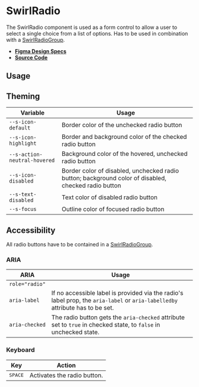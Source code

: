 
<Meta title="Components/SwirlRadio" />

# SwirlRadio

The SwirlRadio component is used as a form control to allow a user to select a
single choice from a list of options. Has to be used in combination with a
[SwirlRadioGroup](?path=/docs/components-swirlradiogroup--swirl-radio-group).

- **[Figma Design Specs](https://www.figma.com/file/iRHiAFsHxnzux8gQ9EjlZe/Flip-Components?node-id=2%3A41)**
- **[Source Code](https://github.com/flip-corp/swirl/tree/main/packages/swirl-components/src/components/swirl-radio)**

## Usage

<Canvas of={Stories.SwirlRadio} sourceState="shown"></Canvas>

<Controls of={Stories.SwirlRadio} />

## Theming

| Variable                     | Usage                                                                                                |
| ---------------------------- | ---------------------------------------------------------------------------------------------------- |
| `--s-icon-default`           | Border color of the unchecked radio button                                                           |
| `--s-icon-highlight`         | Border and background color of the checked radio button                                              |
| `--s-action-neutral-hovered` | Background color of the hovered, unchecked radio button                                              |
| `--s-icon-disabled`          | Border color of disabled, unchecked radio button; background color of disabled, checked radio button |
| `--s-text-disabled`          | Text color of disabled radio button                                                                  |
| `--s-focus`                  | Outline color of focused radio button                                                                |

## Accessibility

All radio buttons have to be contained in a
[SwirlRadioGroup](?path=/docs/components-swirlradiogroup--swirl-radio-group).

### ARIA

| ARIA           | Usage                                                                                                                         |
| -------------- | ----------------------------------------------------------------------------------------------------------------------------- |
| `role="radio"` |                                                                                                                               |
| `aria-label`   | If no accessible label is provided via the radio's label prop, the `aria-label` or `aria-labelledby` attribute has to be set. |
| `aria-checked` | The radio button gets the `aria-checked` attribute set to `true` in checked state, to `false` in unchecked state.             |

### Keyboard

| Key              | Action                      |
| ---------------- | --------------------------- |
| <kbd>SPACE</kbd> | Activates the radio button. |
